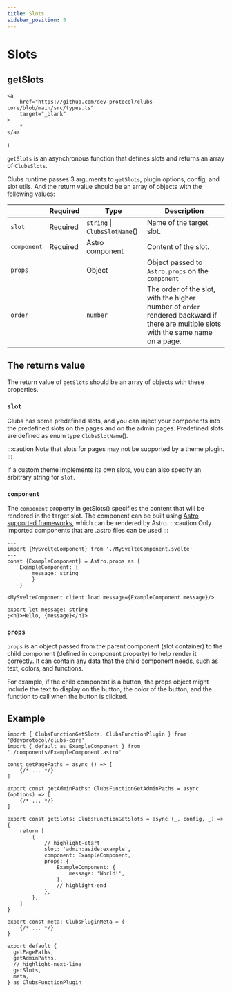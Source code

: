 ```yaml
---
title: Slots
sidebar_position: 5
---
```


# Slots

## getSlots

	<a
		href="https://github.com/dev-protocol/clubs-core/blob/main/src/types.ts"
		target="_blank"
	>
		*
	</a>
)

`getSlots` is an asynchronous function that defines slots and returns an array of `ClubsSlots`.

Clubs runtime passes 3 arguments to `getSlots`, plugin options, config, and slot utils. And the return value should be an array of objects with the following values:

|             | Required | Type                                   | Description                                                                                                                          |
| ----------- | -------- | -------------------------------------- | ------------------------------------------------------------------------------------------------------------------------------------ |
| `slot`      | Required | `string` \| `ClubsSlotName`(<Types />) | Name of the target slot.                                                                                                             |
| `component` | Required | Astro component                        | Content of the slot.                                                                                                                 |
| `props`     |          | Object                                 | Object passed to `Astro.props` on the `component`                                                                                    |
| `order`     |          | `number`                               | The order of the slot, with the higher number of `order` rendered backward if there are multiple slots with the same name on a page. |

## The returns value

The return value of `getSlots` should be an array of objects with these properties.

### `slot`

Clubs has some predefined slots, and you can inject your components into the predefined slots on the pages and on the admin pages. Predefined slots are defined as enum type `ClubsSlotName`(<Types />).

:::caution
Note that slots for pages may not be supported by a theme plugin.
:::

If a custom theme implements its own slots, you can also specify an arbitrary string for `slot`.

### `component`

The `component` property in getSlots() specifies the content that will be rendered in the target slot. The component can be built using [Astro supported frameworks](https://docs.astro.build/en/core-concepts/framework-components/), which can be rendered by Astro.
:::caution
Only imported components that are .astro files can be used
:::

```tsx title="src/components/ExampleComponent.astro"
---
import {MySvelteComponent} from './MySvelteComponent.svelte'
---
const {ExampleComponent} = Astro.props as {
	ExampleComponent: {
		message: string
		}
	}

<MySvelteComponent client:load message={ExampleComponent.message}/>
```

```tsx title="src/components/MySvelteComponent.svelte"
export let message: string
;<h1>Hello, {message}</h1>
```

### `props`

`props` is an object passed from the parent component (slot container) to the child component (defined in component property) to help render it correctly.
It can contain any data that the child component needs, such as text, colors, and functions.

For example, if the child component is a button, the props object might include the text to display on the button, the color of the button, and the function to call when the button is clicked.

## Example

```tsx title="src/index.ts"
import { ClubsFunctionGetSlots, ClubsFunctionPlugin } from '@devprotocol/clubs-core'
import { default as ExampleComponent } from './components/ExampleComponent.astro'

const getPagePaths = async () => [
	{/* ... */}
]

export const getAdminPaths: ClubsFunctionGetAdminPaths = async (options) => [
	{/* ... */}
]

export const getSlots: ClubsFunctionGetSlots = async (_, config, _) => {
	return [
		{
			// highlight-start
			slot: 'admin:aside:example',
			component: ExampleComponent,
			props: {
				ExampleComponent: {
					message: 'World!',
				},
				// highlight-end
			},
		},
	]
}

export const meta: ClubsPluginMeta = {
	{/* ... */}
}

export default {
  getPagePaths,
  getAdminPaths,
  // highlight-next-line
  getSlots,
  meta,
} as ClubsFunctionPlugin
```
